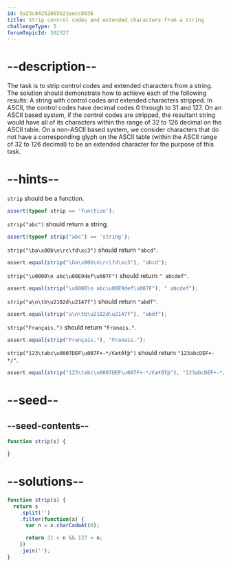 ```yaml
---
id: 5a23c84252665b21eecc8036
title: Strip control codes and extended characters from a string
challengeType: 5
forumTopicId: 302327
---
```


# --description--

The task is to strip control codes and extended characters from a string. The solution should demonstrate how to achieve each of the following results: A string with control codes and extended characters stripped. In ASCII, the control codes have decimal codes 0 through to 31 and 127. On an ASCII based system, if the control codes are stripped, the resultant string would have all of its characters within the range of 32 to 126 decimal on the ASCII table. On a non-ASCII based system, we consider characters that do not have a corresponding glyph on the ASCII table (within the ASCII range of 32 to 126 decimal) to be an extended character for the purpose of this task.

# --hints--

`strip` should be a function.

```js
assert(typeof strip == 'function');
```

`strip("abc")` should return a string.

```js
assert(typeof strip("abc") == 'string');
```

`strip("\ba\x00b\n\rc\fd\xc3")` should return `"abcd"`.

```js
assert.equal(strip("\ba\x00b\n\rc\fd\xc3"), "abcd");
```

`strip("\u0000\n abc\u00E9def\u007F")` should return `" abcdef"`.

```js
assert.equal(strip("\u0000\n abc\u00E9def\u007F"), " abcdef");
```

`strip("a\n\tb\u2102d\u2147f")` should return `"abdf"`.

```js
assert.equal(strip("a\n\tb\u2102d\u2147f"), "abdf");
```

`strip("Français.")` should return `"Franais."`.

```js
assert.equal(strip("Français."), "Franais.");
```

`strip("123\tabc\u0007DEF\u007F+-*/€æŧðłþ")` should return `"123abcDEF+-*/"`.

```js
assert.equal(strip("123\tabc\u0007DEF\u007F+-*/€æŧðłþ"), "123abcDEF+-*/");
```

# --seed--

## --seed-contents--

```js
function strip(s) {

}
```

# --solutions--

```js
function strip(s) {
  return s
    .split('')
    .filter(function(x) {
      var n = x.charCodeAt(0);

      return 31 < n && 127 > n;
    })
    .join('');
}
```
